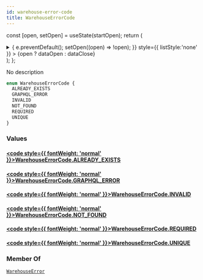 ```yaml
---
id: warehouse-error-code
title: WarehouseErrorCode
---
```






const [open, setOpen] = useState(startOpen);
return (
<details {...(open ? { open: true } : {})} className="details" style={{ border:'none', boxShadow:'none', background:'var(--ifm-background-color)' }}>
<summary
onClick={(e) => {
e.preventDefault();
setOpen((open) => !open);
}}
style={{ listStyle:'none' }} >
{open ? dataOpen : dataClose}
</summary>
{open && children}
</details>
);
};

No description

```graphql
enum WarehouseErrorCode {
  ALREADY_EXISTS
  GRAPHQL_ERROR
  INVALID
  NOT_FOUND
  REQUIRED
  UNIQUE
}
```

### Values

#### [<code style={{ fontWeight: 'normal' }}>WarehouseErrorCode.<b>ALREADY_EXISTS</b></code>](#)

#### [<code style={{ fontWeight: 'normal' }}>WarehouseErrorCode.<b>GRAPHQL_ERROR</b></code>](#)

#### [<code style={{ fontWeight: 'normal' }}>WarehouseErrorCode.<b>INVALID</b></code>](#)

#### [<code style={{ fontWeight: 'normal' }}>WarehouseErrorCode.<b>NOT_FOUND</b></code>](#)

#### [<code style={{ fontWeight: 'normal' }}>WarehouseErrorCode.<b>REQUIRED</b></code>](#)

#### [<code style={{ fontWeight: 'normal' }}>WarehouseErrorCode.<b>UNIQUE</b></code>](#)

### Member Of

[`WarehouseError`](../../../api-reference/products/objects/warehouse-error.mdx) <Badge class="badge badge--secondary" text="object"/>
